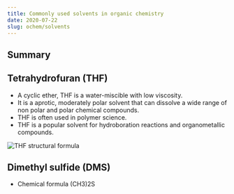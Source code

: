 ```yaml
---
title: Commonly used solvents in organic chemistry
date: 2020-07-22
slug: ochem/solvents
---
```


## Summary

<SolventSummary />

## Tetrahydrofuran (THF)
* A cyclic ether, THF is a water-miscible with low viscosity.
* It is a aprotic, moderately polar solvent that can dissolve a wide range of non polar and polar chemical compounds.
* THF is often used in polymer science.
* THF is a popular solvent for hydroboration reactions and organometallic compounds.

![THF structural formula](../assets/THF_structural_formula.svg)

## Dimethyl sulfide (DMS)
* Chemical formula (CH3)2S
